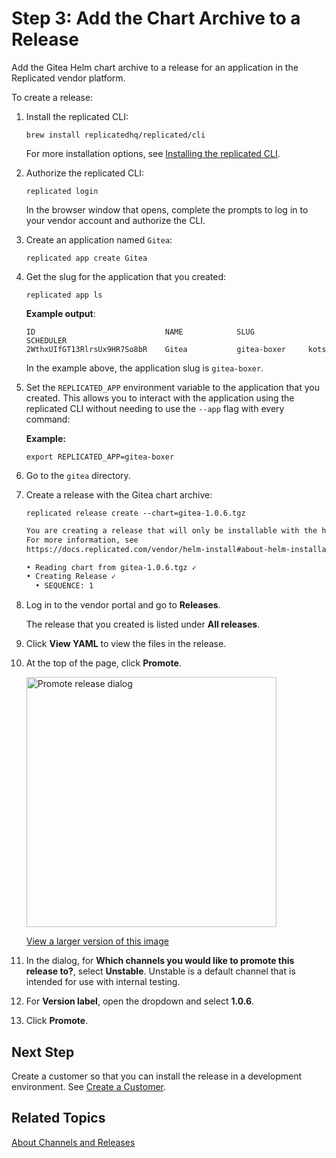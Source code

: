 # Step 3: Add the Chart Archive to a Release

Add the Gitea Helm chart archive to a release for an application in the Replicated vendor platform.

To create a release:

1. Install the replicated CLI:

   ```
   brew install replicatedhq/replicated/cli
   ```
   For more installation options, see [Installing the replicated CLI](/reference/replicated-cli-installing).

1. Authorize the replicated CLI:

   ```
   replicated login
   ```
   In the browser window that opens, complete the prompts to log in to your vendor account and authorize the CLI.

1. Create an application named `Gitea`:

   ```
   replicated app create Gitea
   ```

1. Get the slug for the application that you created:

   ```
   replicated app ls
   ```
   **Example output**:
   ```
   ID                             NAME            SLUG            SCHEDULER
   2WthxUIfGT13RlrsUx9HR7So8bR    Gitea           gitea-boxer     kots
   ```
   In the example above, the application slug is `gitea-boxer`.

1. Set the `REPLICATED_APP` environment variable to the application that you created. This allows you to interact with the application using the replicated CLI without needing to use the `--app` flag with every command:

   **Example:**

   ```
   export REPLICATED_APP=gitea-boxer
   ```

1. Go to the `gitea` directory.

1. Create a release with the Gitea chart archive:

   ```
   replicated release create --chart=gitea-1.0.6.tgz
   ```
   ```bash
   You are creating a release that will only be installable with the helm CLI.
   For more information, see
   https://docs.replicated.com/vendor/helm-install#about-helm-installations-with-replicated

   • Reading chart from gitea-1.0.6.tgz ✓
   • Creating Release ✓
     • SEQUENCE: 1
   ```

1. Log in to the vendor portal and go to **Releases**.

    The release that you created is listed under **All releases**.

1. Click **View YAML** to view the files in the release.

1. At the top of the page, click **Promote**.

   <img alt="Promote release dialog" src="/images/release-promote.png" width="400px"/>

   [View a larger version of this image](/images/release-promote.png) 

1. In the dialog, for **Which channels you would like to promote this release to?**, select **Unstable**. Unstable is a default channel that is intended for use with internal testing.

1. For **Version label**, open the dropdown and select **1.0.6**.

1. Click **Promote**.


## Next Step

Create a customer so that you can install the release in a development environment. See [Create a Customer](tutorial-preflight-helm-create-customer).

## Related Topics

[About Channels and Releases](/vendor/releases-about)